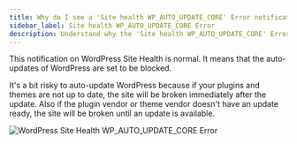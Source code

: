 ```yaml
---
title: Why do I see a 'Site health WP_AUTO_UPDATE_CORE' Error notification on my WordPress Dashboard?
sidebar_label: Site health WP_AUTO_UPDATE_CORE Error
description: Understand why the 'Site health WP_AUTO_UPDATE_CORE' Error notification appears on WordPress dashboards
---
```


This notification on WordPress Site Health is normal. It means that the auto-updates of WordPress are set to be blocked.

It's a bit risky to auto-update WordPress because if your plugins and themes are not up to date, the site will be broken immediately after the update. Also if the plugin vendor or theme vendor doesn't have an update ready, the site will be broken until an update is available.

![WordPress Site Health WP_AUTO_UPDATE_CORE Error](./img/vendasta-products-website-faqs/wp-auto-update-core-error.png)